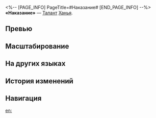 <%-- [PAGE_INFO]
PageTitle=#Наказание#
[END_PAGE_INFO] --%>
{{Навык Инфобокс
|Название         = Наказание
|Изображение      = Навык Наказание.png
|Персонаж         = Ханья
|Тип              = Талант
|Тэг              = Поддержка
|УронСтойк        = 
|ЭнергияГен       = 
|Энергия          = 
|Длительность     = 
|Описание         = Когда союзник использует базовую атаку, навык или сверхспособность на противнике со статусом Ноша, наносимый им урон повышается на {{Цвет|Выделенный|15%—33%}} на 2 хода.
|Свойство1        = 
|Масштабирование1 = 
}}
'''«Наказание»''' — [[Талант]] [[Ханья]].

==Превью==
{{Превью
|Файл = Наказание Превью
}}

==Масштабирование==
{{Масштабирование навыка
|15%;16.5%;18%;19.5%;21%;22.5%;24.38%;26.25%;28.13%;30%;31.5%;33%;34.5%;36%;37.5%
}}

==На других языках==
{{На других языках
|en   = Sanction
|zhs  = 罚恶
|zht  = 罰惡
|ja   = {{Rubi|懲悪|ちょうあく}}
|ko   = 벌악
|es   = Castigo
|fr   = Châtiment
|ru   = Наказание
|th   = Sanction
|vi   = Trừng Trị Kẻ Ác
|de   = Sanktion
|id   = Sanction
|pt   = Sanção
}}

==История изменений==
{{История изменений|3.5}}

==Навигация==
{{Навык Навбокс|Ханья}}

[[en:]]